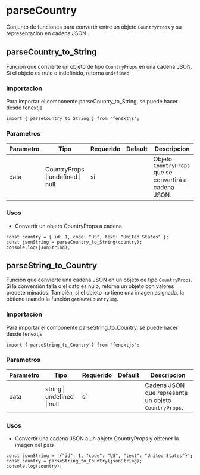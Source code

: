 # parseCountry

Conjunto de funciones para convertir entre un objeto `CountryProps` y su representación en cadena JSON.

## parseCountry_to_String

Función que convierte un objeto de tipo `CountryProps` en una cadena JSON. Si el objeto es nulo o indefinido, retorna `undefined`.

### Importacion

Para importar el componente parseCountry_to_String, se puede hacer desde fenextjs

```tsx copy
import { parseCountry_to_String } from "fenextjs";
```

### Parametros

| Parametro | Tipo | Requerido | Default | Descripcion |
| --------- | ---- | --------- | ------- | ----------- |
| data | CountryProps \| undefined \| null | sí |  | Objeto `CountryProps` que se convertirá a cadena JSON. |
### Usos

- Convertir un objeto CountryProps a cadena

```tsx copy
const country = { id: 1, code: "US", text: "United States" };
const jsonString = parseCountry_to_String(country);
console.log(jsonString);
```



## parseString_to_Country

Función que convierte una cadena JSON en un objeto de tipo `CountryProps`. Si la conversión falla o el dato es nulo, retorna un objeto con valores predeterminados. También, si el objeto no tiene una imagen asignada, la obtiene usando la función `getRuteCountryImg`.

### Importacion

Para importar el componente parseString_to_Country, se puede hacer desde fenextjs

```tsx copy
import { parseString_to_Country } from "fenextjs";
```

### Parametros

| Parametro | Tipo | Requerido | Default | Descripcion |
| --------- | ---- | --------- | ------- | ----------- |
| data | string \| undefined \| null | sí |  | Cadena JSON que representa un objeto `CountryProps`. |
### Usos

- Convertir una cadena JSON a un objeto CountryProps y obtener la imagen del país

```tsx copy
const jsonString = '{"id": 1, "code": "US", "text": "United States"}';
const country = parseString_to_Country(jsonString);
console.log(country);
```



